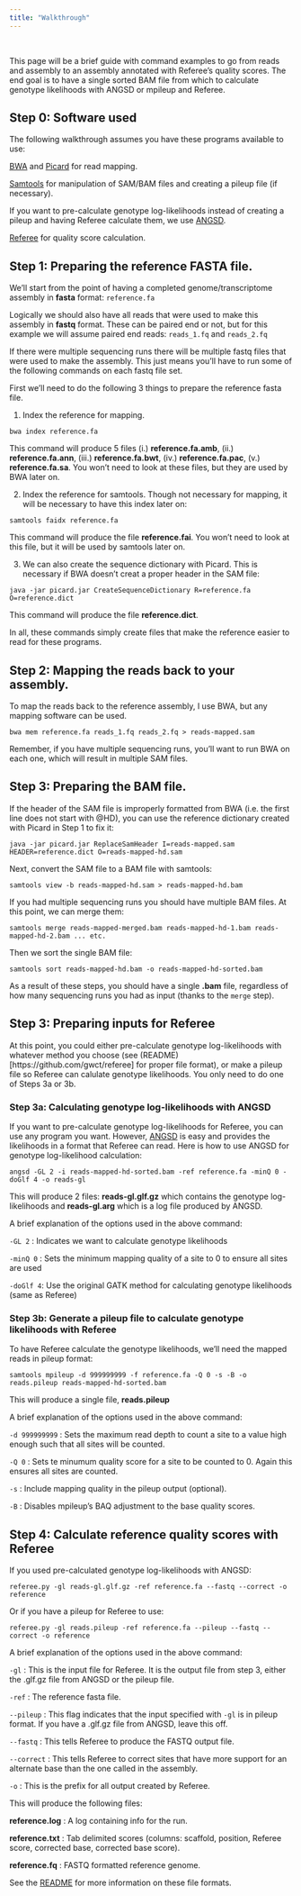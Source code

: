 ```yaml
---
title: "Walkthrough"
---
```

</br>

This page will be a brief guide with command examples to go from reads and assembly to an assembly annotated with Referee's quality scores. The end goal is to have a single sorted BAM file from which to calculate genotype likelihoods with ANGSD or mpileup and Referee.

## Step 0: Software used

The following walkthrough assumes you have these programs available to use:

[BWA](https://github.com/lh3/bwa) and [Picard](https://broadinstitute.github.io/picard/) for read mapping.

[Samtools](https://github.com/samtools/samtools) for manipulation of SAM/BAM files and creating a pileup file (if necessary).

If you want to pre-calculate genotype log-likelihoods instead of creating a pileup and having Referee calculate them, we use [ANGSD](https://github.com/ANGSD/angsd).

[Referee](https://github.com/gwct/referee) for quality score calculation.

## Step 1: Preparing the reference FASTA file.

We'll start from the point of having a completed genome/transcriptome assembly in **fasta** format: `reference.fa`

Logically we should also have all reads that were used to make this assembly in **fastq** format. These can be paired end or not, but for this example we will assume paired end reads: `reads_1.fq` and `reads_2.fq`

If there were multiple sequencing runs there will be multiple fastq files that were used to make the assembly. This just means you'll have to run some of the following commands on each fastq file set.

First we'll need to do the following 3 things to prepare the reference fasta file.

1. Index the reference for mapping. 

```
bwa index reference.fa
```

This command will produce 5 files (i.) **reference.fa.amb**, (ii.) **reference.fa.ann**, (iii.) **reference.fa.bwt**, (iv.) **reference.fa.pac**, (v.) **reference.fa.sa**. You won't need to look at these files, but they are used by BWA later on.


2. Index the reference for samtools. Though not necessary for mapping, it will be necessary to have this index later on:

```
samtools faidx reference.fa
```

This command will produce the file **reference.fai**. You won't need to look at this file, but it will be used by samtools later on.

3. We can also create the sequence dictionary with Picard. This is necessary if BWA doesn't creat a proper header in the SAM file:

```
java -jar picard.jar CreateSequenceDictionary R=reference.fa O=reference.dict
```

This command will produce the file **reference.dict**.

In all, these commands simply create files that make the reference easier to read for these programs.

## Step 2: Mapping the reads back to your assembly.

To map the reads back to the reference assembly, I use BWA, but any mapping software can be used.

```
bwa mem reference.fa reads_1.fq reads_2.fq > reads-mapped.sam
```

Remember, if you have multiple sequencing runs, you'll want to run BWA on each one, which will result in multiple SAM files.

## Step 3: Preparing the BAM file.

If the header of the SAM file is improperly formatted from BWA (i.e. the first line does not start with @HD), you can use the reference dictionary created with Picard in Step 1 to fix it:

```
java -jar picard.jar ReplaceSamHeader I=reads-mapped.sam HEADER=reference.dict O=reads-mapped-hd.sam
```

Next, convert the SAM file to a BAM file with samtools:

```
samtools view -b reads-mapped-hd.sam > reads-mapped-hd.bam
```

If you had multiple sequencing runs you should have multiple BAM files. At this point, we can merge them:

```
samtools merge reads-mapped-merged.bam reads-mapped-hd-1.bam reads-mapped-hd-2.bam ... etc.
```

Then we sort the single BAM file:

```
samtools sort reads-mapped-hd.bam -o reads-mapped-hd-sorted.bam
```

As a result of these steps, you should have a single **.bam** file, regardless of how many sequencing runs you had as input (thanks to the `merge` step).

## Step 3: Preparing inputs for Referee

At this point, you could either pre-calculate genotype log-likelihoods with whatever method you choose (see (README)[https://github.com/gwct/referee] for proper file format), or make a pileup file so Referee can calulate genotype likelihoods. You only need to do one of Steps 3a or 3b.

### Step 3a: Calculating genotype log-likelihoods with ANGSD

If you want to pre-calculate genotype log-likelihoods for Referee, you can use any program you want. However, [ANGSD](https://github.com/ANGSD/angsd) is easy and provides the likelihoods in a format that Referee can read. Here is how to use ANGSD for genotype log-likelihood calculation:

```
angsd -GL 2 -i reads-mapped-hd-sorted.bam -ref reference.fa -minQ 0 -doGlf 4 -o reads-gl
```

This will produce 2 files: **reads-gl.glf.gz** which contains the genotype log-likelihoods and **reads-gl.arg** which is a log file produced by ANGSD.

A brief explanation of the options used in the above command:

`-GL 2`   : Indicates we want to calculate genotype likelihoods

`-minQ 0` : Sets the minimum mapping quality of a site to 0 to ensure all sites are used

`-doGlf 4`: Use the original GATK method for calculating genotype likelihoods (same as Referee)

### Step 3b: Generate a pileup file to calculate genotype likelihoods with Referee

To have Referee calculate the genotype likelihoods, we'll need the mapped reads in pileup format:

```
samtools mpileup -d 999999999 -f reference.fa -Q 0 -s -B -o reads.pileup reads-mapped-hd-sorted.bam
```

This will produce a single file, **reads.pileup**

A brief explanation of the options used in the above command:

`-d 999999999` : Sets the maximum read depth to count a site to a value high enough such that all sites will be counted.

`-Q 0` : Sets te minumum quality score for a site to be counted to 0. Again this ensures all sites are counted.

`-s` : Include mapping quality in the pileup output (optional).

`-B` : Disables mpileup's BAQ adjustment to the base quality scores.

## Step 4: Calculate reference quality scores with Referee

If you used pre-calculated genotype log-likelihoods with ANGSD:

```
referee.py -gl reads-gl.glf.gz -ref reference.fa --fastq --correct -o reference
```

Or if you have a pileup for Referee to use:

```
referee.py -gl reads.pileup -ref reference.fa --pileup --fastq --correct -o reference
```

A brief explanation of the options used in the above command:

`-gl` : This is the input file for Referee. It is the output file from step 3, either the .glf.gz file from ANGSD or the pileup file. 

`-ref` : The reference fasta file.

`--pileup` : This flag indicates that the input specified with `-gl` is in pileup format. If you have a .glf.gz file from ANGSD, leave this off.

`--fastq` : This tells Referee to produce the FASTQ output file.

`--correct` : This tells Referee to correct sites that have more support for an alternate base than the one called in the assembly.

`-o` : This is the prefix for all output created by Referee.

This will produce the following files:

**reference.log** : A log containing info for the run.

**reference.txt** : Tab delimited scores (columns: scaffold, position, Referee score, corrected base, corrected base score).

**reference.fq** : FASTQ formatted reference genome.

See the [README](https://github.com/gwct/referee) for more information on these file formats.

